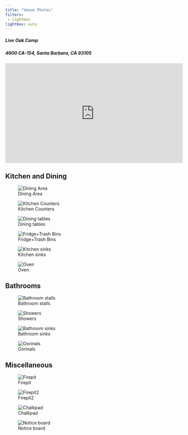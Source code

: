 ```yaml
---
title: "Venue Photos"
filters:
 - lightbox
lightbox: auto
---
```


##### Live Oak Camp

##### 4600 CA-154, Santa Barbara, CA 93105

##### 
<iframe width="560" height="315" src="https://www.youtube.com/embed/SXP7fDgQWVo" title="YouTube video player" frameborder="0" allow="accelerometer; autoplay; clipboard-write; encrypted-media; gyroscope; picture-in-picture" allowfullscreen></iframe>


## Kitchen and Dining

![Dining Area](photos/Dining.jpg){group="kitchen"}

![Kitchen Counters](photos/Kitchen_counters.jpg){group="kitchen"}

![Dining tables](photos/Dining_tables.jpg){group="kitchen"}

![Fridge+Trash Bins](photos/Fridge_bins.jpg){group="kitchen"}

![Kitchen sinks](photos/Kitchen_sinks.jpg){group="kitchen"}

![Oven](photos/Oven.jpg){group="kitchen"}

## Bathrooms

![Bathroom stalls](photos/Bathroom_stalls.jpg){group="bathroom"}

![Showers](photos/Bathroom_showers.jpg){group="bathroom"}

![Bathroom sinks](photos/Bathroom_sinks.jpg){group="bathroom"}

![Oorinals](photos/Bathroom_oorinals.jpg){group="bathroom"}

## Miscellaneous

![Firepit](photos/Fire_pit.jpg){group="misc"}

![Firepit2](photos/Fire_pit2.jpg){group="misc"}

![Chalkpad](photos/Chalk_pad.jpg){group="misc"}

![Notice board](photos/Notice_board.jpg){group="misc"}
